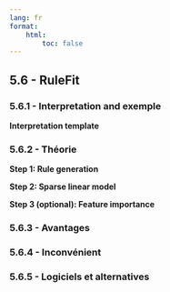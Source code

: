 ```yaml
---
lang: fr
format:
    html:
        toc: false
---
```


## 5.6 - RuleFit

### 5.6.1 - Interpretation and exemple

**Interpretation template**

### 5.6.2 - Théorie

**Step 1: Rule generation**

**Step 2: Sparse linear model**

**Step 3 (optional): Feature importance**

### 5.6.3 - Avantages

### 5.6.4 - Inconvénient

### 5.6.5 - Logiciels et alternatives

<!-- REFERENCES -->

[^Friedman2008]: Friedman, Jerome H, and Bogdan E Popescu. "Predictive learning via rule ensembles." The Annals of Applied Statistics. JSTOR, 916–54. (2008).

[^Fokkema]: Fokkema, Marjolein, and Benjamin Christoffersen.  "Pre: Prediction rule ensembles". https://CRAN.R-project.org/package=pre (2017).